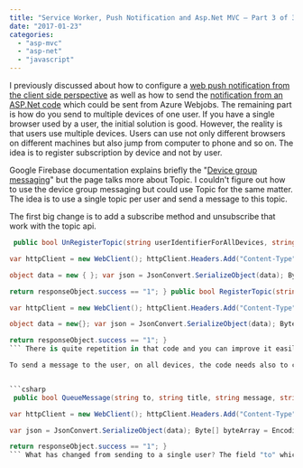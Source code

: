 ```yaml
---
title: "Service Worker, Push Notification and Asp.Net MVC – Part 3 of 3 Server Side"
date: "2017-01-23"
categories: 
  - "asp-mvc"
  - "asp-net"
  - "javascript"
---
```


I previously discussed about how to configure a [web push notification from the client side perspective](http://patrickdesjardins.com/blog/service-worker-push-notification-and-asp-net-mvc-part-1-of-3-client-side) as well as how to send the [notification from an ASP.Net code](http://patrickdesjardins.com/blog/service-worker-push-notification-and-asp-net-mvc-part-2-of-3-server-side) which could be sent from Azure Webjobs. The remaining part is how do you send to multiple devices of one user. If you have a single browser used by a user, the initial solution is good. However, the reality is that users use multiple devices. Users can use not only different browsers on different machines but also jump from computer to phone and so on. The idea is to register subscription by device and not by user.

Google Firebase documentation explains briefly the "[Device group messaging](https://firebase.google.com/docs/cloud-messaging/js/send-multiple)" but the page talks more about Topic. I couldn't figure out how to use the device group messaging but could use Topic for the same matter. The idea is to use a single topic per user and send a message to this topic.

The first big change is to add a subscribe method and unsubscribe that work with the topic api.


```csharp
 public bool UnRegisterTopic(string userIdentifierForAllDevices, string singleDeviceNoticationKey) { var serverApiKey = ConfigurationManager.AppSettings["FirebaseServerKey"]; var firebaseGoogleUrl = $"https://iid.googleapis.com/iid/v1/{singleDeviceNoticationKey}/rel/topics/{userIdentifierForAllDevices}";

var httpClient = new WebClient(); httpClient.Headers.Add("Content-Type", "application/json"); httpClient.Headers.Add(HttpRequestHeader.Authorization, "key=" + serverApiKey);

object data = new { }; var json = JsonConvert.SerializeObject(data); Byte[] byteArray = Encoding.UTF8.GetBytes(json); var responsebytes = httpClient.UploadData(firebaseGoogleUrl, "DELETE", byteArray); string responsebody = Encoding.UTF8.GetString(responsebytes); dynamic responseObject = JsonConvert.DeserializeObject(responsebody);

return responseObject.success == "1"; } public bool RegisterTopic(string userIdentifierForAllDevices, string singleDeviceNoticationKey) { var serverApiKey = ConfigurationManager.AppSettings["FirebaseServerKey"]; var firebaseGoogleUrl = $"https://iid.googleapis.com/iid/v1/{singleDeviceNoticationKey}/rel/topics/{userIdentifierForAllDevices}";

var httpClient = new WebClient(); httpClient.Headers.Add("Content-Type", "application/json"); httpClient.Headers.Add(HttpRequestHeader.Authorization, "key=" + serverApiKey);

object data = new{}; var json = JsonConvert.SerializeObject(data); Byte[] byteArray = Encoding.UTF8.GetBytes(json); var responsebytes = httpClient.UploadData(firebaseGoogleUrl, "POST", byteArray); string responsebody = Encoding.UTF8.GetString(responsebytes); dynamic responseObject = JsonConvert.DeserializeObject(responsebody);

return responseObject.success == "1"; } 
``` There is quite repetition in that code and you can improve it easily. The biggest change is the URL. Not only the URL domain is different (before https://fcm.googleapis.com/fcm/send and now https://iid.googleapis.com/), it has different route portions. The first part is the device notification key which is the token generated by the client side from the method "getToken". The second portion of the route is the user identifier which I use as topic. If you really need topic across users, you can just use a string with the category needed. In my case, it is just the unique GUID of the user. This POST HTTP call will register the device for the user by a topic which is the user ID.

To send a message to the user, on all devices, the code needs also to change.


```csharp
 public bool QueueMessage(string to, string title, string message, string urlNotificationClick) { if (string.IsNullOrEmpty(to)) { return false; } var serverApiKey = ConfigurationManager.AppSettings["FirebaseServerKey"]; var firebaseGoogleUrl = "https://fcm.googleapis.com/fcm/send";

var httpClient = new WebClient(); httpClient.Headers.Add("Content-Type", "application/json"); httpClient.Headers.Add(HttpRequestHeader.Authorization, "key=" + serverApiKey); var timeToLiveInSecond = 24 * 60; // 1 day var data = new { to = "/topics/" + to , data = new { notification = new { body = message, title = title, icon = "/Content/Images/Logos/BourseVirtuelle.png", url = urlNotificationClick, sound = "default" } }, time_to_live = timeToLiveInSecond };

var json = JsonConvert.SerializeObject(data); Byte[] byteArray = Encoding.UTF8.GetBytes(json); var responsebytes = httpClient.UploadData(firebaseGoogleUrl, "POST", byteArray); string responsebody = Encoding.UTF8.GetString(responsebytes); dynamic responseObject = JsonConvert.DeserializeObject(responsebody);

return responseObject.success == "1"; } 
``` What has changed from sending to a single user? The field "to" which is sending to topics. The "to" in the method signature is still the user unique identifier, but instead of sending directly to it, we use it has a topic. We do not use the token generated by the front end since a new one got generated per device, we only use the user id which is the topic.
